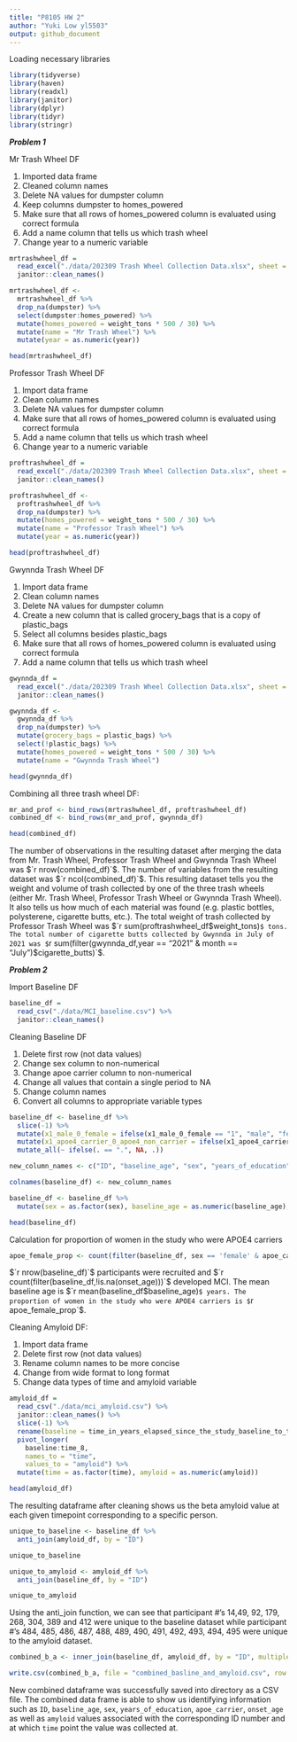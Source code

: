 ```yaml
---
title: "P8105 HW 2"
author: "Yuki Low yl5503"
output: github_document
---
```


Loading necessary libraries
```r
library(tidyverse)
library(haven)
library(readxl)
library(janitor)
library(dplyr)
library(tidyr)
library(stringr)
```

***Problem 1***

Mr Trash Wheel DF

1. Imported data frame 
2. Cleaned column names 
3. Delete NA values for dumpster column 
4. Keep columns dumpster to homes_powered 
5. Make sure that all rows of homes_powered column is evaluated using correct formula
6. Add a name column that tells us which trash wheel
7. Change year to a numeric variable

```r
mrtrashwheel_df = 
  read_excel("./data/202309 Trash Wheel Collection Data.xlsx", sheet = "Mr. Trash Wheel") %>%
  janitor::clean_names()

mrtrashwheel_df <-
  mrtrashwheel_df %>% 
  drop_na(dumpster) %>%
  select(dumpster:homes_powered) %>% 
  mutate(homes_powered = weight_tons * 500 / 30) %>% 
  mutate(name = "Mr Trash Wheel") %>% 
  mutate(year = as.numeric(year))

head(mrtrashwheel_df)
```

Professor Trash Wheel DF 

1. Import data frame 
2. Clean column names 
3. Delete NA values for dumpster column 
4. Make sure that all rows of homes_powered column is evaluated using correct formula
5. Add a name column that tells us which trash wheel
6. Change year to a numeric variable

```r
proftrashwheel_df = 
  read_excel("./data/202309 Trash Wheel Collection Data.xlsx", sheet = "Professor Trash Wheel") %>%
  janitor::clean_names()

proftrashwheel_df <- 
  proftrashwheel_df %>% 
  drop_na(dumpster) %>% 
  mutate(homes_powered = weight_tons * 500 / 30) %>% 
  mutate(name = "Professor Trash Wheel") %>% 
  mutate(year = as.numeric(year))

head(proftrashwheel_df)
```

Gwynnda Trash Wheel DF 

1. Import data frame 
2. Clean column names 
3. Delete NA values for dumpster column 
4. Create a new column that is called grocery_bags that is a copy of plastic_bags 
5. Select all columns besides plastic_bags
6. Make sure that all rows of homes_powered column is evaluated using correct formula
7. Add a name column that tells us which trash wheel

```r
gwynnda_df = 
  read_excel("./data/202309 Trash Wheel Collection Data.xlsx", sheet = "Gwynnda Trash Wheel") %>%
  janitor::clean_names()

gwynnda_df <- 
  gwynnda_df %>% 
  drop_na(dumpster) %>% 
  mutate(grocery_bags = plastic_bags) %>% 
  select(!plastic_bags) %>% 
  mutate(homes_powered = weight_tons * 500 / 30) %>% 
  mutate(name = "Gwynnda Trash Wheel")

head(gwynnda_df)
```

Combining all three trash wheel DF: 
```r
mr_and_prof <- bind_rows(mrtrashwheel_df, proftrashwheel_df)
combined_df <- bind_rows(mr_and_prof, gwynnda_df)

head(combined_df)
```

The number of observations in the resulting dataset after merging the data from Mr. Trash Wheel, Professor Trash Wheel and Gwynnda Trash Wheel was $`r nrow(combined_df)`$. The number of variables from the resulting dataset was $`r ncol(combined_df)`$. This resulting dataset tells you the weight and volume of trash collected by one of the three trash wheels (either Mr. Trash Wheel, Professor Trash Wheel or Gwynnda Trash Wheel). It also tells us how much of each material was found (e.g. plastic bottles, polysterene, cigarette butts, etc.). The total weight of trash collected by Professor Trash Wheel was $`r sum(proftrashwheel_df$weight_tons)`$ tons. The total number of cigarette butts collected by Gwynnda in July of 2021 was $`r sum(filter(gwynnda_df,year == "2021" & month == "July")$cigarette_butts)`$.

***Problem 2***

Import Baseline DF 
```r
baseline_df = 
  read_csv("./data/MCI_baseline.csv") %>%
  janitor::clean_names()
```

Cleaning Baseline DF 

1. Delete first row (not data values)
2. Change sex column to non-numerical 
3. Change apoe carrier column to non-numerical
4. Change all values that contain a single period to NA 
5. Change column names 
6. Convert all columns to appropriate variable types 

```r
baseline_df <- baseline_df %>% 
  slice(-1) %>%
  mutate(x1_male_0_female = ifelse(x1_male_0_female == "1", "male", "female")) %>% 
  mutate(x1_apoe4_carrier_0_apoe4_non_carrier = ifelse(x1_apoe4_carrier_0_apoe4_non_carrier == "1", "yes", "no")) %>% 
  mutate_all(~ ifelse(. == ".", NA, .))

new_column_names <- c("ID", "baseline_age", "sex", "years_of_education", "apoe_carrier", "onset_age")  # Replace ... with your new column names

colnames(baseline_df) <- new_column_names

baseline_df <- baseline_df %>% 
  mutate(sex = as.factor(sex), baseline_age = as.numeric(baseline_age), years_of_education = as.numeric(years_of_education), apoe_carrier = as.factor(apoe_carrier), onset_age = as.numeric(onset_age))

head(baseline_df)
```

Calculation for proportion of women in the study who were APOE4 carriers
```r
apoe_female_prop <- count(filter(baseline_df, sex == 'female' & apoe_carrier == 'yes')) / count(filter(baseline_df, sex == 'female'))
```

$`r nrow(baseline_df)`$ participants were recruited and $`r count(filter(baseline_df,!is.na(onset_age)))`$ developed MCI. The mean baseline age is $`r mean(baseline_df$baseline_age)`$ years. The proportion of women in the study who were APOE4 carriers is $`r apoe_female_prop`$. 

Cleaning Amyloid DF: 

1. Import data frame 
2. Delete first row (not data values)
3. Rename column names to be more concise
4. Change from wide format to long format 
5. Change data types of time and amyloid variable


```r
amyloid_df = 
  read_csv("./data/mci_amyloid.csv") %>%
  janitor::clean_names() %>% 
  slice(-1) %>% 
  rename(baseline = time_in_years_elapsed_since_the_study_baseline_to_the_visit_where_biomarker_amyloid_42_40_ratio_was_measured, time_2 = na_3, time_4 = na_4, time_6 = na_5, time_8 = na_6, ID = study_id) %>%
  pivot_longer(
    baseline:time_8, 
    names_to = "time",
    values_to = "amyloid") %>% 
  mutate(time = as.factor(time), amyloid = as.numeric(amyloid))
```
```r
head(amyloid_df)
```

The resulting dataframe after cleaning shows us the beta amyloid value at each given timepoint corresponding to a specific person. 

```r
unique_to_baseline <- baseline_df %>%
  anti_join(amyloid_df, by = "ID")

unique_to_baseline

unique_to_amyloid <- amyloid_df %>%
  anti_join(baseline_df, by = "ID")

unique_to_amyloid
```

Using the anti_join function, we can see that participant #'s 14,49, 92, 179, 268, 304, 389 and 412 were unique to the baseline dataset while participant #'s 484, 485, 486, 487, 488, 489, 490, 491, 492, 493, 494, 495 were unique to the amyloid dataset. 

```r
combined_b_a <- inner_join(baseline_df, amyloid_df, by = "ID", multiple = 'all')

write.csv(combined_b_a, file = "combined_basline_and_amyloid.csv", row.names = FALSE)
```

New combined dataframe was successfully saved into directory as a CSV file. The combined data frame is able to show us identifying information such as `ID`, `baseline_age`, `sex`, `years_of_education`, `apoe_carrier`, `onset_age` as well as `amyloid` values associated with the corresponding ID number and at which `time` point the value was collected at. 




